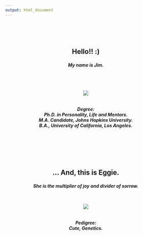 ```yaml
---
output: html_document
---
```

<head><link rel="stylesheet" href="css/animate.css"></head>
<center>
<br><br><br>

<h2> 
<p style="text-align: center;">
<div class="tada animated">Hello!! :)</div>
</p>
<h5>
<p style="text-align: center;">
My name is Jim.
<br>

<h5>
<p style="text-align: center;">
<br>
<br><div class="tada animated">
![](attach/jimface.png)</div>
<br>
<br>
Degree:
<br>
Ph.D. in Personality, Life and Mentors.
<br>
M.A. Candidate, Johns Hopkins University.
<br>
B.A., University of California, Los Angeles.
</span>
</p>


<h2> 
<br><br><br>
<p style="text-align: center;">
... And, this is Eggie.
</p>
<h5>
<p style="text-align: center;">
She is the multiplier of joy and divider of sorrow.
<br>
<br>
<br>
<div class="swing animated">![](attach/eggie.png)</div>
<br>
<br>
Pedigree:
<br>
Cute, Genetics.
</span>
</p>
</center>
<br><br><br><br><br><br><br><br><br>